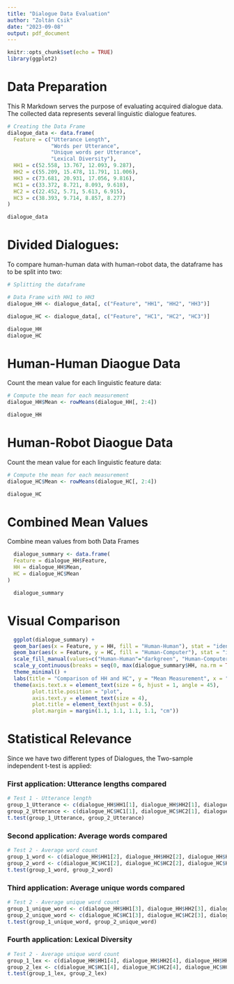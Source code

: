 ```yaml
---
title: "Dialogue Data Evaluation"
author: "Zoltán Csik"
date: "2023-09-08"
output: pdf_document
---
```


```r
knitr::opts_chunk$set(echo = TRUE)
library(ggplot2)
```

# Data Preparation

This R Markdown serves the purpose of evaluating acquired dialogue data. The collected data represents several linguistic dialogue features.

```r
# Creating the Data Frame
dialogue_data <- data.frame(
  Feature = c("Utterance Length", 
              "Words per Utterance", 
              "Unique words per Utterance", 
              "Lexical Diversity"),
  HH1 = c(52.558, 13.767, 12.093, 9.287),
  HH2 = c(55.209, 15.478, 11.791, 11.006),
  HH3 = c(73.681, 20.931, 17.056, 9.816),
  HC1 = c(33.372, 8.721, 8.093, 9.618),
  HC2 = c(22.452, 5.71, 5.613, 6.915),
  HC3 = c(38.393, 9.714, 8.857, 8.277)
)
```

```r
dialogue_data
```

# Divided Dialogues:

To compare human-human data with human-robot data, the dataframe has to be split into two:

```r
# Splitting the dataframe

# Data Frame with HH1 to HH3
dialogue_HH <- dialogue_data[, c("Feature", "HH1", "HH2", "HH3")]

dialogue_HC <- dialogue_data[, c("Feature", "HC1", "HC2", "HC3")]
```

```r
dialogue_HH
dialogue_HC
```

# Human-Human Diaogue Data

Count the mean value for each linguistic feature data:

```r
# Compute the mean for each measurement
dialogue_HH$Mean <- rowMeans(dialogue_HH[, 2:4])
```

```r
dialogue_HH
```

\newpage

# Human-Robot Diaogue Data

Count the mean value for each linguistic feature data:

```r
# Compute the mean for each measurement
dialogue_HC$Mean <- rowMeans(dialogue_HC[, 2:4])
```

```r
dialogue_HC
```

# Combined Mean Values

Combine mean values from both Data Frames

```r
  dialogue_summary <- data.frame(
  Feature = dialogue_HH$Feature,
  HH = dialogue_HH$Mean,
  HC = dialogue_HC$Mean
)
```

```r
  dialogue_summary
```

# Visual Comparison

```r
  ggplot(dialogue_summary) + 
  geom_bar(aes(x = Feature, y = HH, fill = "Human-Human"), stat = "identity", position = "dodge") + 
  geom_bar(aes(x = Feature, y = HC, fill = "Human-Computer"), stat = "identity", position = "dodge") +
  scale_fill_manual(values=c("Human-Human"="darkgreen", "Human-Computer"="lightgreen")) +
  scale_y_continuous(breaks = seq(0, max(dialogue_summary$HH, na.rm = TRUE), by = 2)) +
  theme_minimal() +
  labs(title = "Comparison of HH and HC", y = "Mean Measurement", x = "Linguistic Dialogue Feature", fill = "Type of Dialogue") +
  theme(axis.text.x = element_text(size = 6, hjust = 1, angle = 45),
        plot.title.position = "plot",
        axis.text.y = element_text(size = 4),
        plot.title = element_text(hjust = 0.5),
        plot.margin = margin(1.1, 1.1, 1.1, 1.1, "cm"))
```

\newpage

# Statistical Relevance
Since we have two different types of Dialogues, the Two-sample independent t-test is applied:

### First application: Utterance lengths compared
```r
# Test 1 - Utterance length
group_1_Utterance <- c(dialogue_HH$HH1[1], dialogue_HH$HH2[1], dialogue_HH$HH3[1])
group_2_Utterance <- c(dialogue_HC$HC1[1], dialogue_HC$HC2[1], dialogue_HC$HC3[1])
t.test(group_1_Utterance, group_2_Utterance)
```
### Second application: Average words compared
```r
# Test 2 - Average word count
group_1_word <- c(dialogue_HH$HH1[2], dialogue_HH$HH2[2], dialogue_HH$HH3[2])
group_2_word <- c(dialogue_HC$HC1[2], dialogue_HC$HC2[2], dialogue_HC$HC3[2])
t.test(group_1_word, group_2_word)
```

### Third application: Average unique words compared
```r
# Test 2 - Average unique word count
group_1_unique_word <- c(dialogue_HH$HH1[3], dialogue_HH$HH2[3], dialogue_HH$HH3[3])
group_2_unique_word <- c(dialogue_HC$HC1[3], dialogue_HC$HC2[3], dialogue_HC$HC3[3])
t.test(group_1_unique_word, group_2_unique_word)
```

### Fourth application: Lexical Diversity
```r
# Test 2 - Average unique word count
group_1_lex <- c(dialogue_HH$HH1[4], dialogue_HH$HH2[4], dialogue_HH$HH3[4])
group_2_lex <- c(dialogue_HC$HC1[4], dialogue_HC$HC2[4], dialogue_HC$HC3[4])
t.test(group_1_lex, group_2_lex)
```